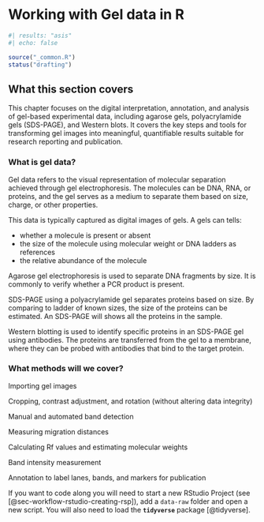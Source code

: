 # Working with Gel data in R {#sec-working-with-gel-data-in-r}

```r
#| results: "asis"
#| echo: false

source("_common.R")
status("drafting")
```



## What this section covers

This chapter focuses on the digital interpretation, annotation, and
analysis of gel-based experimental data, including agarose gels,
polyacrylamide gels (SDS-PAGE), and Western blots. It covers the key
steps and tools for transforming gel images into meaningful,
quantifiable results suitable for research reporting and publication.

### What is gel data?

Gel data refers to the visual representation of molecular separation
achieved through gel electrophoresis. The molecules can be DNA,
RNA, or proteins, and the gel serves as a medium to separate them based 
on size, charge, or other properties. 

This data is typically captured as digital images of gels. A gels can 
tells:

-   whether a molecule is present or absent
-   the size of the molecule using molecular weight 
    or DNA ladders as references
-   the relative abundance of the molecule


Agarose gel electrophoresis is used to separate DNA fragments by size.
It is commonly to verify whether a PCR product is present.

SDS-PAGE using a polyacrylamide gel separates proteins based on size. 
By comparing to ladder of known sizes, the size of the proteins can be 
estimated. An SDS-PAGE will shows all the proteins in the sample. 
 
Western blotting is used to identify specific proteins in an SDS-PAGE 
gel using antibodies. The proteins are transferred from the gel to a
membrane, where they can be probed with antibodies that bind to the 
target protein.


### What methods will we cover?

Importing gel images

Cropping, contrast adjustment, and rotation (without 
altering data integrity)

Manual and automated band detection

Measuring migration distances

Calculating Rf values and estimating molecular weights

Band intensity measurement 

Annotation to label lanes, bands, and markers for publication

If you want to code along you will need to start a new RStudio Project
(see [@sec-workflow-rstudio-creating-rsp]), add a `data-raw`
folder and open a new script. You will also need to load the
**`tidyverse`** package [@tidyverse].
